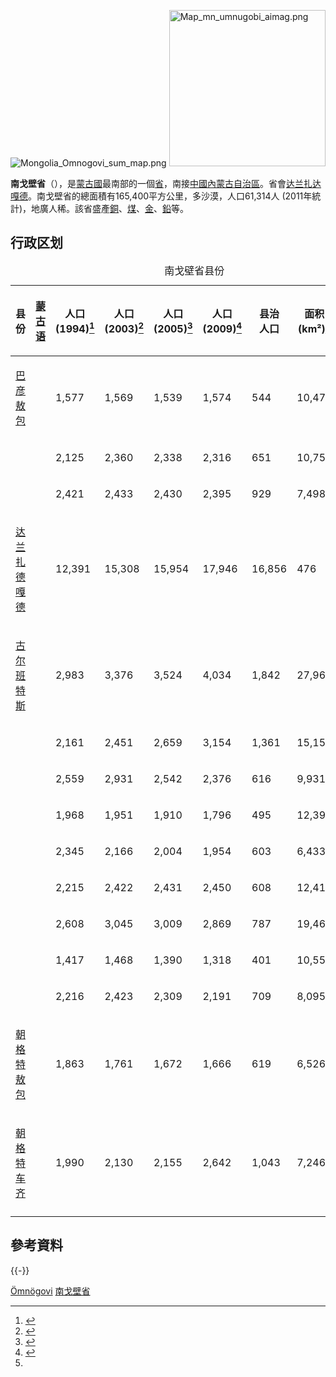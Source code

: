 {{Infobox settlement
| name = 南戈壁省<br />Ömnögovi Province
| native_name = Өмнөговь аймаг<br />{{MongolUnicode|ᠡᠮᠦᠨᠡᠭᠣᠪᠢ}}{{MongolUnicode|ᠠᠶᠢᠮᠠᠭ}}
| native_name_lang = mn
| settlement_type = [[省_(蒙古國)|省]]
| image_skyline = Aimag Administration Dalanzadgad.JPG
| image_alt =
| image_caption = 南戈壁省行政大樓
| image_flag = Mn flag ömnögovi aimag 2011.svg
| flag_alt =
| image_seal = 
| seal_alt =
| image_shield = Mn coa ömnögovi aimag 2011.svg
| shield_alt =
| nickname =
| motto =
| image_map = Ömnögovi in Mongolia.svg
| map_alt =
| map_caption = 
| pushpin_map =
| pushpin_label_position =
| pushpin_map_alt =
| pushpin_map_caption =
| latd = 43 |latm = 0 |lats =  |latNS = N
| longd = 104 |longm = 15 |longs =  |longEW = E
| coor_pinpoint =
| coordinates_type = 
| coordinates_display = inline,title
| coordinates_footnotes =
| subdivision_type = 國家
| subdivision_name = 蒙古國
| established_title = 成立
| established_date = 1931
| founder =
| seat_type = 省城
| seat = [[达兰扎达嘎德|达兰扎达嘎德]]
| government_footnotes =
| leader_party =
| leader_title = 
| leader_name = 
| unit_pref = Metric<!-- or US or UK -->
| area_footnotes =
| area_total_km2 = 165380.47
| area_land_km2 =
| area_water_km2 =
| area_water_percent =
| area_note =
| elevation_footnotes =
| elevation_m =
| population_footnotes =
| population_total = 61314
| population_as_of = 2011
| population_density_km2 = auto
| population_demonym = 
| population_note =
| timezone1 = UTC+8
| utc_offset1 =
| timezone1_DST =
| utc_offset1_DST =
| postal_code_type =
| postal_code =
| area_code_type =
| area_code = +976 (0)153
| registration_plate = ӨМ_
| iso_code = MN-053
| website = {{URL |www.omnogovi.gov.mn/home.shtml}}
| footnotes =
}}
[[File:Mongolia_Omnogovi_sum_map.png|thumb]]
[[File:Map_mn_umnugobi_aimag.png|250px]]

'''南戈壁省'''（{{lang-mn|Өмнөговь аймаг|Ömnögovi aimag}}），是[[蒙古國|蒙古國]]最南部的一個[[省_(蒙古國)|省]]，南接[[中華人民共和國|中國]][[內蒙古自治區|內蒙古自治區]]。省會[[达兰扎达嘎德|达兰扎达嘎德]]。南戈壁省的總面積有165,400平方公里，多沙漠，人口61,314人 (2011年統計)，地廣人稀。該省盛產[[銅|銅]]、[[煤|煤]]、[[金|金]]、[[鉛|鉛]]等。

== 行政区划 ==
{| class="wikitable"
|-
|+ 南戈壁省县份
|-
! 县份
! [[蒙古语|蒙古语]]
! 人口<br />(1994)<ref>{{Cite web |url=http://www.reliefweb.int/library/documents/oxfamannex1-4.pdf |title=存档副本 |accessdate=2007-07-05 |archive-date=2007-07-05 |archive-url=https://wayback.archive-it.org/all/20070705123128/http://www.reliefweb.int/library/documents/oxfamannex1-4.pdf |dead-url=no }}</ref>
! 人口<br />(2003)<ref name="statis">{{Cite web |url=http://202.131.5.91/webs/aimags/11/ |title=Statistics office of Ömnögovi Aimag |accessdate=2020-01-08 |archive-date=2007-03-26 |archive-url=https://web.archive.org/web/20070326042800/http://202.131.5.91/webs/aimags/11/ |dead-url=yes }}</ref>
! 人口<br />(2005)<ref name="aimag">{{Cite web |url=http://www.pmis.gov.mn/umnugobi/ |title=Official site of Ömnögovi Aimag |accessdate=2020-01-08 |archive-date=2007-06-13 |archive-url=https://web.archive.org/web/20070613084255/http://www.pmis.gov.mn/umnugobi/ |dead-url=yes }}</ref>
! 人口<br />(2009)<ref name="stat2009">{{Cite web |url=http://www.statis.mn/portal/content_files/comppmedia/cimg0x1529.jpg |title=Ömnögovi Aimag Statistical Office |accessdate=2020-01-08 |archive-date=2012-04-21 |archive-url=https://web.archive.org/web/20120421043534/http://www.statis.mn/portal/content_files/comppmedia/cimg0x1529.jpg |dead-url=yes }}</ref>
! 县治<br />人口
! 面积<br />(km²)<ref name="statis"/>
! 密度<br />(/km²)
|-
| [[巴彦敖包苏木_(南戈壁省)|巴彦敖包]]     || {{lang|mn|Баян-Овоо  }}||1,577||1,569||1,539||1,574||544||10,474||0.15
|-
| {{le|巴彦达勒|Bayandalai, Ömnögovi}}     || {{lang|mn|Баяндалай  }}||2,125||2,360||2,338||2,316||651||10,751||0.22
|-
| {{le|布尔干 (南戈壁省)|Bulgan, Ömnögovi|布尔干}}             || {{lang|mn|Булган  }}||2,421||2,433||2,430||2,395||929||7,498||0.32
|-
| [[达兰扎德嘎德|达兰扎德嘎德]]   || {{lang|mn|Даланзадгад  }}||12,391||15,308||15,954||17,946||16,856||476||37.70
|-
| [[古尔班特斯|古尔班特斯]]     || {{lang|mn|Гурван тэс  }}||2,983||3,376||3,524||4,034||1,842||27,967||0.14
|-
| {{le|汗博格尔|Khanbogd, Ömnögovi}}         || {{lang|mn|Ханбогд  }}||2,161||2,451||2,659||3,154||1,361||15,151||0.21
|-
| {{le|汗洪戈尔|Khan khongor, Ömnögovi}} || {{lang|mn|Хан хонгор  }}||2,559||2,931||2,542||2,376||616||9,931||0.24
|-
| {{le|呼尔门|Khürmen, Ömnögovi}}           || {{lang|mn|Хүрмэн  }}||1,968||1,951||1,910||1,796||495||12,393||0.14
|-
| {{le|曼达勒敖包|Mandal-Ovoo, Ömnögovi}}   || {{lang|mn|Мандал-Овоо  }}||2,345||2,166||2,004||1,954||603||6,433||0.30
|-
| {{le|曼莱|Manlai, Ömnögovi}}             || {{lang|mn|Манлай  }}||2,215||2,422||2,431||2,450||608||12,418||0.20
|-
| {{le|瑙木冈|Nomgon, Ömnögovi}}             || {{lang|mn|Номгон  }}||2,608||3,045||3,009||2,869||787||19,468||0.15
|-
| {{le|诺彦|Noyon, Ömnögovi}}               || {{lang|mn|Ноён  }}||1,417||1,468||1,390||1,318||401||10,550||0.12
|-
| {{le|赛布莱|Sevrei, Ömnögovi}}             || {{lang|mn|Сэврэй  }}||2,216||2,423||2,309||2,191||709||8,095||0.27
|-
| [[朝格特敖包|朝格特敖包]]     || {{lang|mn|Цогт-Овоо  }}||1,863||1,761||1,672||1,666||619||6,526||0.26
|-
| [[朝格特车齐|朝格特车齐]] || {{lang|mn|Цогтцэций  }}||1,990||2,130||2,155||2,642||1,043||7,246||0.36
|-
|}

==參考資料==
{{reflist}}

{{-}}
{{蒙古国一级行政区}}

[[Category:蒙古国省份|Ömnögovi]]
[[Category:南戈壁省|]]